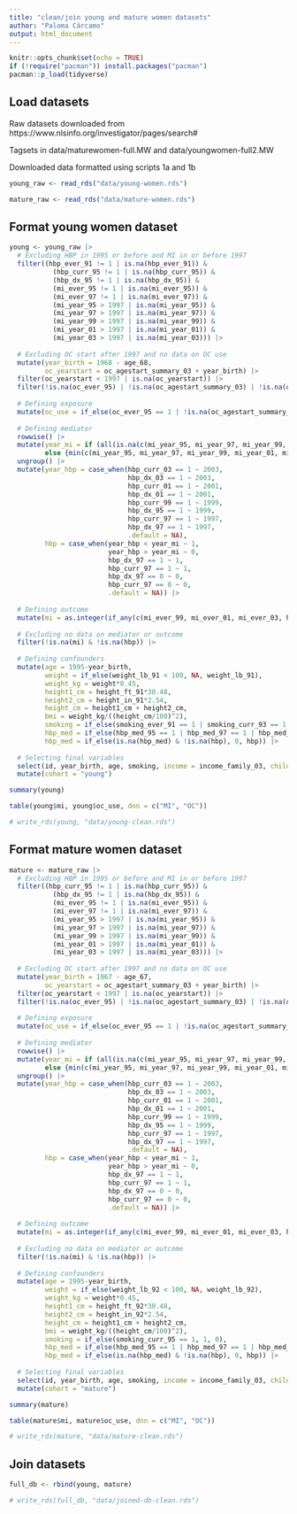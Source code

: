 ```yaml
---
title: "clean/join young and mature women datasets"
author: "Paloma Cárcamo"
output: html_document
---
```


```r
knitr::opts_chunk$set(echo = TRUE)
if (!require("pacman")) install.packages("pacman")
pacman::p_load(tidyverse)
```

## Load datasets

Raw datasets downloaded from https://www.nlsinfo.org/investigator/pages/search#

Tagsets in data/maturewomen-full.MW and data/youngwomen-full2.MW

Downloaded data formatted using scripts 1a and 1b

```r
young_raw <- read_rds("data/young-women.rds")

mature_raw <- read_rds("data/mature-women.rds")
```

## Format young women dataset

```r
young <- young_raw |> 
  # Excluding HBP in 1995 or before and MI in or before 1997
  filter((hbp_ever_91 != 1 | is.na(hbp_ever_91)) &
           (hbp_curr_95 != 1 | is.na(hbp_curr_95)) &
           (hbp_dx_95 != 1 | is.na(hbp_dx_95)) &
           (mi_ever_95 != 1 | is.na(mi_ever_95)) &
           (mi_ever_97 != 1 | is.na(mi_ever_97)) &
           (mi_year_95 > 1997 | is.na(mi_year_95)) &
           (mi_year_97 > 1997 | is.na(mi_year_97)) &
           (mi_year_99 > 1997 | is.na(mi_year_99)) &
           (mi_year_01 > 1997 | is.na(mi_year_01)) &
           (mi_year_03 > 1997 | is.na(mi_year_03))) |> 
  
  # Excluding OC start after 1997 and no data on OC use
  mutate(year_birth = 1968 - age_68,
         oc_yearstart = oc_agestart_summary_03 + year_birth) |> 
  filter(oc_yearstart < 1997 | is.na(oc_yearstart)) |> 
  filter(!is.na(oc_ever_95) | !is.na(oc_agestart_summary_03) | !is.na(oc_agestop_summary_03)) |> 
  
  # Defining exposure
  mutate(oc_use = if_else(oc_ever_95 == 1 | !is.na(oc_agestart_summary_03) | !is.na(oc_agestop_summary_03), 1, 0)) |> 
  
  # Defining mediator
  rowwise() |> 
  mutate(year_mi = if (all(is.na(c(mi_year_95, mi_year_97, mi_year_99, mi_year_01, mi_year_03)))) {NA}
         else {min(c(mi_year_95, mi_year_97, mi_year_99, mi_year_01, mi_year_03), na.rm = TRUE)}) |> 
  ungroup() |> 
  mutate(year_hbp = case_when(hbp_curr_03 == 1 ~ 2003,
                              hbp_dx_03 == 1 ~ 2003,
                              hbp_curr_01 == 1 ~ 2001,
                              hbp_dx_01 == 1 ~ 2001,
                              hbp_curr_99 == 1 ~ 1999,
                              hbp_dx_95 == 1 ~ 1999,
                              hbp_curr_97 == 1 ~ 1997,
                              hbp_dx_97 == 1 ~ 1997,
                              .default = NA),
         hbp = case_when(year_hbp < year_mi ~ 1,
                         year_hbp > year_mi ~ 0,
                         hbp_dx_97 == 1 ~ 1,
                         hbp_curr_97 == 1 ~ 1,
                         hbp_dx_97 == 0 ~ 0,
                         hbp_curr_97 == 0 ~ 0,
                         .default = NA)) |> 
  
  # Defining outcome
  mutate(mi = as.integer(if_any(c(mi_ever_99, mi_ever_01, mi_ever_03, heartprob_95, heartprob_97, heartprob_99, heartprob_01, heartprob_03), ~ . == 1 & !is.na(.)))) |> 
  
  # Excluding no data on mediator or outcome
  filter(!is.na(mi) & !is.na(hbp)) |> 
  
  # Defining confounders
  mutate(age = 1995-year_birth,
         weight = if_else(weight_lb_91 < 100, NA, weight_lb_91),
         weight_kg = weight*0.45,
         height1_cm = height_ft_91*30.48,
         height2_cm = height_in_91*2.54,
         height_cm = height1_cm + height2_cm,
         bmi = weight_kg/((height_cm/100)^2),
         smoking = if_else(smoking_ever_91 == 1 | smoking_curr_93 == 1 | smoking_curr_95 == 1, 1, 0),
         hbp_med = if_else(hbp_med_95 == 1 | hbp_med_97 == 1 | hbp_med_99 == 1 | hbp_med_01 == 1 | hbp_med_03 == 1, 1, 0),
         hbp_med = if_else(is.na(hbp_med) & !is.na(hbp), 0, hbp)) |> 
  
  # Selecting final variables
  select(id, year_birth, age, smoking, income = income_family_03, children = children_roster_03, bmi, oc_use, oc_yearstart = oc_agestart_summary_03, oc_yearstop = oc_agestop_summary_03, hbp, hbp_year = year_hbp, hbp_med, mi, mi_year = year_mi) |> 
  mutate(cohort = "young")

summary(young)

table(young$mi, young$oc_use, dnn = c("MI", "OC"))

# write_rds(young, "data/young-clean.rds")
```

## Format mature women dataset

```r
mature <- mature_raw |> 
  # Excluding HBP in 1995 or before and MI in or before 1997
  filter((hbp_curr_95 != 1 | is.na(hbp_curr_95)) &
           (hbp_dx_95 != 1 | is.na(hbp_dx_95)) &
           (mi_ever_95 != 1 | is.na(mi_ever_95)) &
           (mi_ever_97 != 1 | is.na(mi_ever_97)) &
           (mi_year_95 > 1997 | is.na(mi_year_95)) &
           (mi_year_97 > 1997 | is.na(mi_year_97)) &
           (mi_year_99 > 1997 | is.na(mi_year_99)) &
           (mi_year_01 > 1997 | is.na(mi_year_01)) &
           (mi_year_03 > 1997 | is.na(mi_year_03))) |> 
  
  # Excluding OC start after 1997 and no data on OC use
  mutate(year_birth = 1967 - age_67,
         oc_yearstart = oc_agestart_summary_03 + year_birth) |> 
  filter(oc_yearstart < 1997 | is.na(oc_yearstart)) |> 
  filter(!is.na(oc_ever_95) | !is.na(oc_agestart_summary_03) | !is.na(oc_agestop_summary_03)) |> 
  
  # Defining exposure
  mutate(oc_use = if_else(oc_ever_95 == 1 | !is.na(oc_agestart_summary_03) | !is.na(oc_agestop_summary_03), 1, 0)) |> 
  
  # Defining mediator
  rowwise() |> 
  mutate(year_mi = if (all(is.na(c(mi_year_95, mi_year_97, mi_year_99, mi_year_01, mi_year_03)))) {NA}
         else {min(c(mi_year_95, mi_year_97, mi_year_99, mi_year_01, mi_year_03), na.rm = TRUE)}) |> 
  ungroup() |> 
  mutate(year_hbp = case_when(hbp_curr_03 == 1 ~ 2003,
                              hbp_dx_03 == 1 ~ 2003,
                              hbp_curr_01 == 1 ~ 2001,
                              hbp_dx_01 == 1 ~ 2001,
                              hbp_curr_99 == 1 ~ 1999,
                              hbp_dx_95 == 1 ~ 1999,
                              hbp_curr_97 == 1 ~ 1997,
                              hbp_dx_97 == 1 ~ 1997,
                              .default = NA),
         hbp = case_when(year_hbp < year_mi ~ 1,
                         year_hbp > year_mi ~ 0,
                         hbp_dx_97 == 1 ~ 1,
                         hbp_curr_97 == 1 ~ 1,
                         hbp_dx_97 == 0 ~ 0,
                         hbp_curr_97 == 0 ~ 0,
                         .default = NA)) |> 
  
  # Defining outcome
  mutate(mi = as.integer(if_any(c(mi_ever_99, mi_ever_01, mi_ever_03, heartprob_95, heartprob_97, heartprob_99, heartprob_01, heartprob_03), ~ . == 1 & !is.na(.)))) |> 
  
  # Excluding no data on mediator or outcome
  filter(!is.na(mi) & !is.na(hbp)) |> 
  
  # Defining confounders
  mutate(age = 1995-year_birth,
         weight = if_else(weight_lb_92 < 100, NA, weight_lb_92),
         weight_kg = weight*0.45,
         height1_cm = height_ft_92*30.48,
         height2_cm = height_in_92*2.54,
         height_cm = height1_cm + height2_cm,
         bmi = weight_kg/((height_cm/100)^2),
         smoking = if_else(smoking_curr_95 == 1, 1, 0),
         hbp_med = if_else(hbp_med_95 == 1 | hbp_med_97 == 1 | hbp_med_99 == 1 | hbp_med_01 == 1 | hbp_med_03 == 1, 1, 0),
         hbp_med = if_else(is.na(hbp_med) & !is.na(hbp), 0, hbp)) |> 
  
  # Selecting final variables
  select(id, year_birth, age, smoking, income = income_family_03, children = children_roster_03, bmi, oc_use, oc_yearstart = oc_agestart_summary_03, oc_yearstop = oc_agestop_summary_03, hbp, hbp_year = year_hbp, hbp_med, mi, mi_year = year_mi) |> 
  mutate(cohort = "mature")

summary(mature)

table(mature$mi, mature$oc_use, dnn = c("MI", "OC"))

# write_rds(mature, "data/mature-clean.rds")
```

## Join datasets

```r
full_db <- rbind(young, mature)

# write_rds(full_db, "data/joined-db-clean.rds")
```

